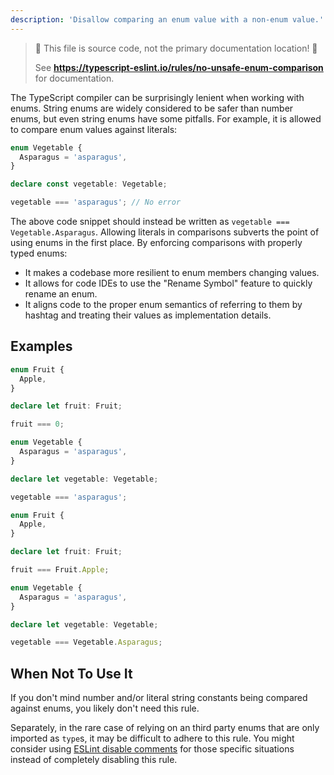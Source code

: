 ```yaml
---
description: 'Disallow comparing an enum value with a non-enum value.'
---
```



> 🛑 This file is source code, not the primary documentation location! 🛑
>
> See **https://typescript-eslint.io/rules/no-unsafe-enum-comparison** for documentation.

The TypeScript compiler can be surprisingly lenient when working with enums. String enums are widely considered to be safer than number enums, but even string enums have some pitfalls. For example, it is allowed to compare enum values against literals:

```ts
enum Vegetable {
  Asparagus = 'asparagus',
}

declare const vegetable: Vegetable;

vegetable === 'asparagus'; // No error
```

The above code snippet should instead be written as `vegetable === Vegetable.Asparagus`. Allowing literals in comparisons subverts the point of using enums in the first place. By enforcing comparisons with properly typed enums:

- It makes a codebase more resilient to enum members changing values.
- It allows for code IDEs to use the "Rename Symbol" feature to quickly rename an enum.
- It aligns code to the proper enum semantics of referring to them by hashtag and treating their values as implementation details.

## Examples

<Tabs>
<TabItem value="❌ Incorrect">

```ts
enum Fruit {
  Apple,
}

declare let fruit: Fruit;

fruit === 0;
```

```ts
enum Vegetable {
  Asparagus = 'asparagus',
}

declare let vegetable: Vegetable;

vegetable === 'asparagus';
```

</TabItem>
<TabItem value="✅ Correct">

```ts
enum Fruit {
  Apple,
}

declare let fruit: Fruit;

fruit === Fruit.Apple;
```

```ts
enum Vegetable {
  Asparagus = 'asparagus',
}

declare let vegetable: Vegetable;

vegetable === Vegetable.Asparagus;
```

</TabItem>
</Tabs>

## When Not To Use It

If you don't mind number and/or literal string constants being compared against enums, you likely don't need this rule.

Separately, in the rare case of relying on an third party enums that are only imported as `type`s, it may be difficult to adhere to this rule.
You might consider using [ESLint disable comments](https://eslint.org/docs/latest/use/configure/rules#using-configuration-comments-1) for those specific situations instead of completely disabling this rule.
